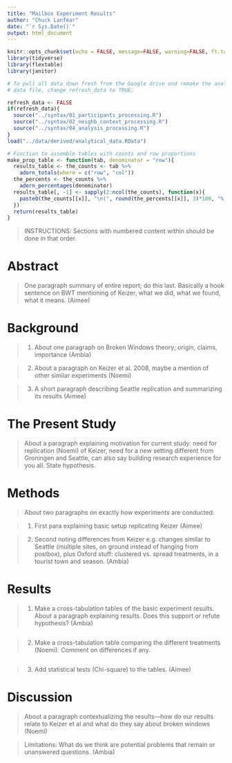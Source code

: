 ```yaml
---
title: "Mailbox Experiment Results"
author: "Chuck Lanfear"
date: "`r Sys.Date()`"
output: html_document
---
```


```r
knitr::opts_chunk$set(echo = FALSE, message=FALSE, warning=FALSE, ft.tabcolsep = 1)
library(tidyverse)
library(flextable)
library(janitor)

# To pull all data down fresh from the Google drive and remake the analytical 
# data file, change refresh_data to TRUE:

refresh_data <- FALSE
if(refresh_data){
  source("../syntax/01_participants_processing.R")
  source("../syntax/02_neighb_context_processing.R")
  source("../syntax/04_analysis_processing.R")
}
load("../data/derived/analytical_data.RData")

# Function to assemble tables with counts and row proportions
make_prop_table <- function(tab, denominator = "row"){
  results_table <- the_counts <- tab %>%
    adorn_totals(where = c("row", "col"))
  the_percents <- the_counts %>%
    adorn_percentages(denominator)
  results_table[, -1] <- sapply(2:ncol(the_counts), function(x){
    paste0(the_counts[[x]], "\n(", round(the_percents[[x]], 3)*100, "%)")
  })
  return(results_table)
}
```
> INSTRUCTIONS: Sections with numbered content within should be done in that order.



# Abstract

> One paragraph summary of entire report; do this last. Basically a hook sentence on BWT mentioning of Keizer, what we did, what we found, what it means. (Aimee)

# Background

> (1) About one paragraph on Broken Windows theory; origin, claims, importance (Ambia)

> (2) About a paragraph on Keizer et al. 2008, maybe a mention of other similar experiments (Noemi)

> (3) A short paragraph describing Seattle replication and summarizing its results (Aimee)

# The Present Study

> About a paragraph explaining motivation for current study: need for replication (Noemi)
of Keizer, need for a new setting different from Groningen and Seattle, can also
say building research experience for you all. State hypothesis.

# Methods

> About two paragraphs on exactly how experiments are conducted:

> (1) First para explaining basic setup replicating Keizer (Aimee)

> (2) Second noting differences from Keizer
e.g. changes similar to Seattle (multiple sites, on ground instead of hanging from postbox), plus
Oxford stuff: clustered vs. spread treatments, in a tourist town and season. (Ambia)

# Results

> (1) Make a cross-tabulation tables of the basic experiment results. About a paragraph explaining results. Does this support
or refute hypothesis? (Ambia)

```r

```


> (2) Make a cross-tabulation table comparing the different treatments (Noemi). Comment on differences if any.

```r

```

> (3) Add statistical tests (Chi-square) to the tables. (Aimee)


# Discussion

> About a paragraph contextualizing the results---how do our results relate to
Keizer et al and what do they say about broken windows (Noemi)

> Limitations: What do we think are potential problems that remain or unanswered
questions. (Ambia)